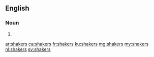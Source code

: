 ==English==

===Noun===
{{head|en|noun plural form}}

# {{plural of|shaker|lang=en}}

[[ar:shakers]]
[[ca:shakers]]
[[fr:shakers]]
[[ku:shakers]]
[[mg:shakers]]
[[my:shakers]]
[[nl:shakers]]
[[sv:shakers]]